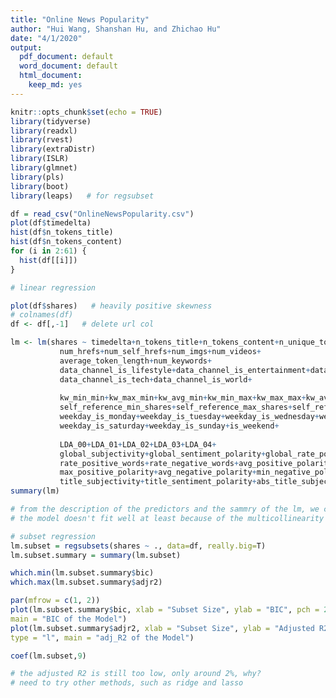 ```yaml
---
title: "Online News Popularity"
author: "Hui Wang, Shanshan Hu, and Zhichao Hu"
date: "4/1/2020"
output:
  pdf_document: default
  word_document: default
  html_document:
    keep_md: yes
---
```


```r
knitr::opts_chunk$set(echo = TRUE)
library(tidyverse)
library(readxl)
library(rvest)
library(extraDistr)
library(ISLR)
library(glmnet) 
library(pls) 
library(boot)
library(leaps)   # for regsubset
```

```r
df = read_csv("OnlineNewsPopularity.csv")
plot(df$timedelta)
hist(df$n_tokens_title)
hist(df$n_tokens_content)
for (i in 2:61) {
  hist(df[[i]])
}
```

```r
# linear regression

plot(df$shares)   # heavily positive skewness
# colnames(df)
df <- df[,-1]   # delete url col

lm <- lm(shares ~ timedelta+n_tokens_title+n_tokens_content+n_unique_tokens+n_non_stop_words+n_non_stop_unique_tokens+
           num_hrefs+num_self_hrefs+num_imgs+num_videos+
           average_token_length+num_keywords+
           data_channel_is_lifestyle+data_channel_is_entertainment+data_channel_is_bus+data_channel_is_socmed+
           data_channel_is_tech+data_channel_is_world+
           
           kw_min_min+kw_max_min+kw_avg_min+kw_min_max+kw_max_max+kw_avg_max+kw_min_avg+kw_max_avg+kw_avg_avg+
           self_reference_min_shares+self_reference_max_shares+self_reference_avg_sharess+
           weekday_is_monday+weekday_is_tuesday+weekday_is_wednesday+weekday_is_thursday+weekday_is_friday+
           weekday_is_saturday+weekday_is_sunday+is_weekend+
           
           LDA_00+LDA_01+LDA_02+LDA_03+LDA_04+
           global_subjectivity+global_sentiment_polarity+global_rate_positive_words+global_rate_negative_words+
           rate_positive_words+rate_negative_words+avg_positive_polarity+min_positive_polarity+
           max_positive_polarity+avg_negative_polarity+min_negative_polarity+max_negative_polarity+
           title_subjectivity+title_sentiment_polarity+abs_title_subjectivity+abs_title_sentiment_polarity, data=df)
summary(lm)

# from the description of the predictors and the sammry of the lm, we can easily know that 
# the model doesn't fit well at least because of the multicollinearity
```

```r
# subset regression
lm.subset = regsubsets(shares ~ ., data=df, really.big=T)
lm.subset.summary = summary(lm.subset)

which.min(lm.subset.summary$bic)
which.max(lm.subset.summary$adjr2)

par(mfrow = c(1, 2))
plot(lm.subset.summary$bic, xlab = "Subset Size", ylab = "BIC", pch = 20, type = "l",
main = "BIC of the Model")
plot(lm.subset.summary$adjr2, xlab = "Subset Size", ylab = "Adjusted R2", pch = 20,
type = "l", main = "adj_R2 of the Model")

coef(lm.subset,9)

# the adjusted R2 is still too low, only around 2%, why?
# need to try other methods, such as ridge and lasso
```